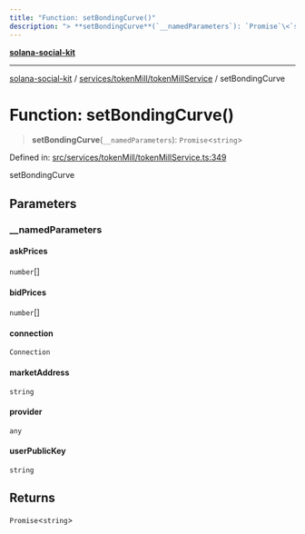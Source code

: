 ```yaml
---
title: "Function: setBondingCurve()"
description: "> **setBondingCurve**(`__namedParameters`): `Promise`\<`string`\>"
---
```


[**solana-social-kit**](../../../../README.mdx)

***

[solana-social-kit](../../../../README.mdx) / [services/tokenMill/tokenMillService](../README.mdx) / setBondingCurve

# Function: setBondingCurve()

> **setBondingCurve**(`__namedParameters`): `Promise`\<`string`\>

Defined in: [src/services/tokenMill/tokenMillService.ts:349](https://github.com/SendArcade/solana-app-kit/blob/bd4b3556b8f469c27ebb06f4df65b3a36b43ba3b/src/services/tokenMill/tokenMillService.ts#L349)

setBondingCurve

## Parameters

### \_\_namedParameters

#### askPrices

`number`[]

#### bidPrices

`number`[]

#### connection

`Connection`

#### marketAddress

`string`

#### provider

`any`

#### userPublicKey

`string`

## Returns

`Promise`\<`string`\>
